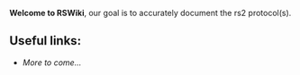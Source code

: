 '''Welcome to RSWiki''', our goal is to accurately document the rs2 protocol(s).

== Useful links: ==
* ''More to come...''
